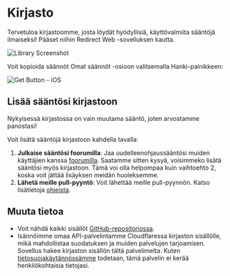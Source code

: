 # Kirjasto

Tervetuloa kirjastoomme, josta löydät hyödyllisiä, käyttövalmiita sääntöjä ilmaiseksi! Pääset niihin Redirect Web -sovelluksen kautta.

![Library Screenshot](/img/library-screenshot.webp)

Voit kopioida säännöt Omat säännöt -osioon valitsemalla Hanki-painikkeen:

![Get Button - iOS](/img/library-get-button-ios.gif)

## Lisää sääntösi kirjastoon

Nykyisessä kirjastossa on vain muutama sääntö, joten arvostamme panostasi!

Voit lisätä sääntöjä kirjastoon kahdella tavalla:

1.  **Julkaise sääntösi foorumilla**: Jaa uudelleenohjaussääntösi muiden käyttäjien kanssa [foorumilla](https://github.com/mshibanami/redirect-web/discussions/categories/redirect-rules). Saatamme sitten kysyä, voisimmeko lisätä sääntösi myös kirjastoon. Tämä voi olla helpompaa kuin vaihtoehto 2, koska voit jättää lisäyksen meidän huoleksemme.
2.  **Lähetä meille pull-pyyntö**: Voit lähettää meille pull-pyynnön. Katso lisätietoja [ohjeista](https://github.com/mshibanami/redirect-web/tree/main/library).

## Muuta tietoa

-   Voit nähdä kaikki sisällöt [GitHub-repositoriossa](https://github.com/mshibanami/redirect-web/tree/main/library).
-   Isännöimme omaa API-palvelintamme Cloudflaressa kirjaston sisällölle, mikä mahdollistaa suodatuksen ja muiden palvelujen tarjoamisen. Sovellus hakee kirjaston sisällön tältä palvelimelta. Kuten [tietosuojakäytännössämme](privacy-policy.mdx) todetaan, tämä palvelin ei kerää henkilökohtaisia tietojasi.
